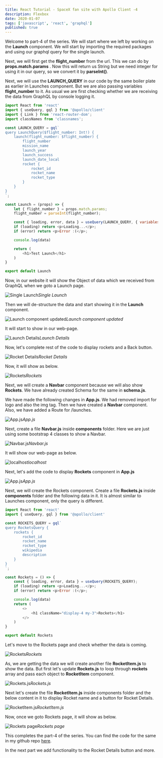 ```yaml
---
title: React Tutorial - SpaceX fan site with Apollo Client -4
description: Flexbox
date: 2020-01-07
tags: ['javascript', 'react', 'graphql']
published: true
---
```



Welcome to part-4 of the series. We will start where we left by working on the **Launch** component. We will start by importing the required packages and using our graphql query for the single launch.

Next, we will first get the **flight_number** from the url. This we can do by **props.match.params** . Now this will return us String but we need integer for using it in our query, so we convert it by **parseInt()**.

Next, we will use the **LAUNCH_QUERY** in our code by the same boiler plate as earlier in Launches component. But we are also passing variables **flight_number** to it. As usual we are first checking whether we are receiving the data from GraphQL by console logging it.


```js
import React from 'react'
import { useQuery, gql } from '@apollo/client'
import { Link } from 'react-router-dom';
import classNames from 'classnames';

const LAUNCH_QUERY = gql`
query LaunchQuery($flight_number: Int!) {
    launch(flight_number: $flight_number) {
        flight_number
        mission_name
        launch_year
        launch_success
        launch_date_local
        rocket {
            rocket_id
            rocket_name
            rocket_type
        }
    }
}
`;

const Launch = (props) => {
    let { flight_number } = props.match.params;
    flight_number = parseInt(flight_number);

    const { loading, error, data } = useQuery(LAUNCH_QUERY, { variables: { flight_number } });
    if (loading) return <p>Loading...</p>;
    if (error) return <p>Error :(</p>;

    console.log(data)

    return (
        <h1>Test Launch</h1>
    )
}

export default Launch

```


Now, in our website it will show the Object of data which we received from GraphQL when we goto a Launch page.

![Single Launch](https://ik.imagekit.io/thewebdev/SpaceX/4/3_RJ2eawc2J.png)*Single Launch*

Then we will de-structure the data and start showing it in the **Launch** component.

![Launch component updated](https://ik.imagekit.io/thewebdev/SpaceX/4/4_Bf4vo4JvV.jpg)*Launch component updated*

It will start to show in our web-page.

![Launch Details](https://ik.imagekit.io/thewebdev/SpaceX/4/5_GVK9t5zfp.png)*Launch Details*

Now, let's complete rest of the code to display rockets and a Back button.

![Rocket Details](https://ik.imagekit.io/thewebdev/SpaceX/4/6_ecjLU-zDX.jpg)*Rocket Details*

Now, it will show as below.

![Rockets](https://ik.imagekit.io/thewebdev/SpaceX/4/7_y8fyIexbJ.png)*Rockets*

Next, we will create a **Navbar** component because we will also show **Rockets**. We have already created Schema for the same in **schema.js**.

We have made the following changes in **App.js**. We had removed import for logo and also the img tag. Then we have created a **Navbar** component. Also, we have added a Route for /launches.

![App.js](https://ik.imagekit.io/thewebdev/SpaceX/4/9_Mz6ePzk2J.jpg)*App.js*

Next, create a file **Navbar.js** inside **components** folder. Here we are just using some bootstrap 4 classes to show a Navbar.

![Navbar.js](https://ik.imagekit.io/thewebdev/SpaceX/4/10_7oTrNJh5C.png)*Navbar.js*

It will show our web-page as below.

![localhost](https://ik.imagekit.io/thewebdev/SpaceX/4/11_qmgtVzsV6P.png)*localhost*

Next, let's add the code to display **Rockets** component in **App.js**

![App.js](https://ik.imagekit.io/thewebdev/SpaceX/4/12_WiDb8L1-k.jpg)*App.js*

Next, we will create the Rockets component. Create a file **Rockets.js** inside **components** folder and the following data in it. It is almost similar to Launches component, only the query is different.


```js
import React from 'react'
import { useQuery, gql } from '@apollo/client'

const ROCKETS_QUERY = gql`
query RocketsQuery {
    rockets {
        rocket_id
        rocket_name
        rocket_type
        wikipedia
        description
    }
}
`;

const Rockets = () => {
    const { loading, error, data } = useQuery(ROCKETS_QUERY);
    if (loading) return <p>Loading...</p>;
    if (error) return <p>Error :(</p>;

    console.log(data)
    return (
        <>
            <h1 className="display-4 my-3">Rockets</h1>
        </>
    )
}

export default Rockets
```


Let's move to the Rockets page and check whether the data is coming.

![Rockets](https://ik.imagekit.io/thewebdev/SpaceX/4/14_y7Vxlbsiu.png)*Rockets*

As, we are getting the data we will create another file **RocketItem.js** to show the data. But first let's update **Rockets.js** to loop through **rockets** array and pass each object to **RocketItem** component.

![Rockets.js](https://ik.imagekit.io/thewebdev/SpaceX/4/15_fNTNdqOiG.jpg)*Rockets.js*

Next let's create the file **RocketItem.js** inside components folder and the below content in it to display Rocket name and a button for Rocket Details.

![RocketItem.js](https://ik.imagekit.io/thewebdev/SpaceX/4/16_2UtbhYqUwV.png)*RocketItem.js*

Now, once we goto Rockets page, it will show as below.

![Rockets page](https://ik.imagekit.io/thewebdev/SpaceX/4/17_y8wZAbIJfQ.png)*Rockets page*

This completes the part-4 of the series. You can find the code for the same in my github repo [here](https://github.com/nabendu82/ReactApolloClient).

In the next part we add functionality to the Rocket Details button and more.
